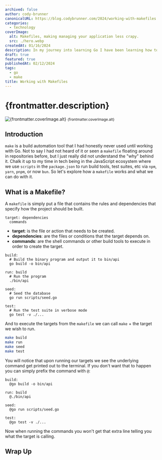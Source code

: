```yaml
---
archived: false
author: cody-brunner
canonicalURL: https://blog.codybrunner.com/2024/working-with-makefiles
categories:
  - technology
coverImage:
  alt: Makefiles, making managing your application less crapy.
  src: ./hero.webp
createdAt: 01/16/2024
description: In my journey into learning Go I have been learning how to use Makefiles within my Go projects. I had never worked with Makefiles before and this post will touch on how to use them.
draft: true
featured: true
publishedAt: 02/12/2024
tags:
  - go
  - make
title: Working with Makefiles
---
```



# {frontmatter.description}

<div class='flex flex-col items-center gap-2'>
	<Image
		alt={frontmatter.coverImage.alt}
		class='object-cover'
		fetchpriority='high'
		height={400}
		quality={100}
		src={heroImage}
		width={800}
	/>
	<small>{frontmatter.coverImage.alt}</small>
</div>

## Introduction

`make` is a build automation tool that I had honestly never used until working with Go. Not to say I had not heard of it or seen a `makefile` floating around in repositories before, but I just really did not understand the "why" behind it. Chalk it up to my time in tech being in the JavaScript ecosystem where we use `scripts` in the `package.json` to run build tools, test suites, etc via `npm`, `yarn`, `pnpm`, or now `bun`. So let's explore how a `makefile` works and what we can do with it.

## What is a Makefile?

A `makefile` is simply put a file that contains the rules and dependencies that specify how the project should be built.

```make caption="The format that a makefile follows." title="makefile"
target: dependencies
  commands
```

- **target**: is the file or action that needs to be created.
- **dependencies**: are the files or conditions that the target depends on.
- **commands**: are the shell commands or other build tools to execute in order to create the target.

```make caption="An example makefile for Go." title="makefile"
build:
  # Build the binary program and output it to bin/api
  go build -o bin/api

run: build
  # Run the program
  ./bin/api

seed:
  # Seed the database
  go run scripts/seed.go

test:
  # Run the test suite in verbose mode
  go test -v ./...
```

And to execute the targets from the `makefile` we can call `make` + the target we wish to run.

```bash
make build
make run
make seed
make test
```

You will notice that upon running our targets we see the underlying command get printed out to the terminal. If you don't want that to happen you can simply prefix the command with `@`:

```make caption="Stop outputting the commands to the terminal." title="makefile"
build:
  @go build -o bin/api

run: build
  @./bin/api

seed:
  @go run scripts/seed.go

test:
  @go test -v ./...
```

Now when running the commands you won't get that extra line telling you what the target is calling.

## Wrap Up

<Signature />
